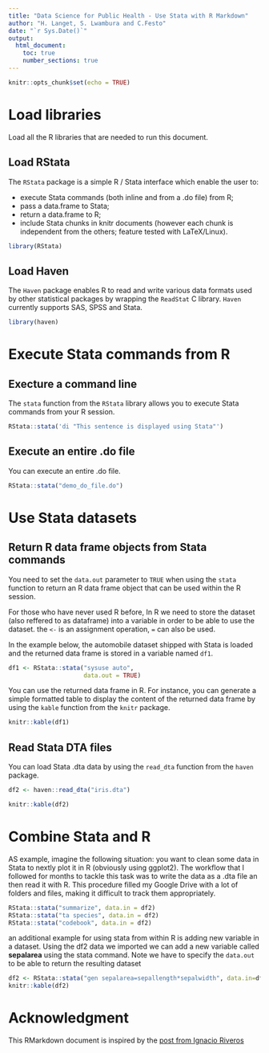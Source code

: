 ```yaml
---
title: "Data Science for Public Health - Use Stata with R Markdown"
author: "H. Langet, S. Lwambura and C.Festo"
date: "`r Sys.Date()`"
output:
  html_document:
    toc: true
    number_sections: true
---
```


```r
knitr::opts_chunk$set(echo = TRUE)
```

# Load libraries

Load all the R libraries that are needed to run this document.

## Load RStata

The `RStata` package is a simple R / Stata interface which enable the user to:

* execute Stata commands (both inline and from a .do file) from R;
* pass a data.frame to Stata;
* return a data.frame to R;
* include Stata chunks in knitr documents (however each chunk is independent from the others; feature tested with LaTeX/Linux).

```r
library(RStata)
```

## Load Haven

The `Haven` package enables R to read and write various data formats used by other statistical packages by wrapping the `ReadStat` C library. `Haven` currently supports SAS, SPSS and Stata.

```r
library(haven)
```

# Execute Stata commands from R

## Execture a command line

The `stata` function from the `RStata` library allows you to execute Stata commands from your R session.

```r
RStata::stata('di "This sentence is displayed using Stata"')
```

## Execute an entire .do file

You can execute an entire .do file.

```r
RStata::stata("demo_do_file.do")
```

# Use Stata datasets

## Return R data frame objects from Stata commands

You need to set the `data.out` parameter to `TRUE` when using the `stata` function to return an R data frame object that can be used within the R session.

For those who have never used R before, In R we need to store the dataset (also reffered to as dataframe) into a variable in order to be able to use the dataset. the `<-` is an assignment operation, `=` can also be used.

In the example below, the automobile dataset shipped with Stata is loaded and the returned data frame is stored in a variable named `df1`. 

```r
df1 <- RStata::stata("sysuse auto",
                     data.out = TRUE)
```

You can use the returned data frame in R. For instance, you can generate a simple formatted table to display the content of the returned data frame by using the `kable` function from the `knitr` package.

```r
knitr::kable(df1)
```

## Read Stata DTA files

You can load Stata .dta data by using the `read_dta` function from the `haven` package.

```r
df2 <- haven::read_dta("iris.dta")
```

```r
knitr::kable(df2)
```

# Combine Stata and R

AS example, imagine the following situation: you want to clean some data in Stata to nextly plot it in R (obviously using ggplot2). The workflow that I followed for months to tackle this task was to write the data as a .dta file an then read it with R. This procedure filled my Google Drive with a lot of folders and files, making it difficult to track them appropriately.

```r
RStata::stata("summarize", data.in = df2)
RStata::stata("ta species", data.in = df2)
RStata::stata("codebook", data.in = df2)
```

an additional example for using stata from within R is adding new variable in a dataset. Using the df2 data we imported we can add a new variable called **sepalarea** using the stata command. 
Note we have to specify the `data.out` to be able to return the resulting dataset

```r
df2 <- RStata::stata("gen sepalarea=sepallength*sepalwidth", data.in=df2, data.out=TRUE)
knitr::kable(df2)
```

# Acknowledgment

This RMarkdown document is inspired by the [post from Ignacio Riveros](https://ignacioriveros1.github.io/r/2020/03/22/r_and_stata.html)
